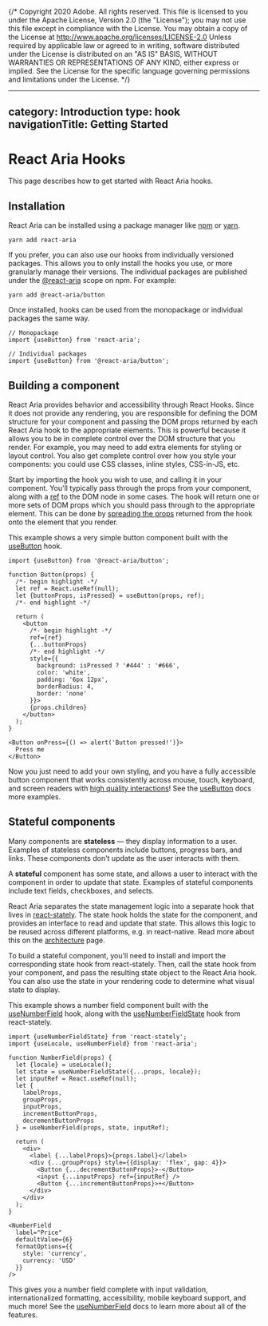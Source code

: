 {/* Copyright 2020 Adobe. All rights reserved.
This file is licensed to you under the Apache License, Version 2.0 (the "License");
you may not use this file except in compliance with the License. You may obtain a copy
of the License at http://www.apache.org/licenses/LICENSE-2.0
Unless required by applicable law or agreed to in writing, software distributed under
the License is distributed on an "AS IS" BASIS, WITHOUT WARRANTIES OR REPRESENTATIONS
OF ANY KIND, either express or implied. See the License for the specific language
governing permissions and limitations under the License. */}



---
category: Introduction
type: hook
navigationTitle: Getting Started
---

# React Aria Hooks

This page describes how to get started with React Aria hooks.

## Installation

React Aria can be installed using a package manager like [npm](https://docs.npmjs.com/cli/npm) or
[yarn](https://classic.yarnpkg.com/lang/en/).

```
yarn add react-aria
```

If you prefer, you can also use our hooks from individually versioned packages. This allows you to only
install the hooks you use, or more granularly manage their versions. The individual packages are published
under the [@react-aria](https://www.npmjs.com/org/react-aria) scope on npm. For example:

```
yarn add @react-aria/button
```

Once installed, hooks can be used from the monopackage or individual packages the same way.

```tsx
// Monopackage
import {useButton} from 'react-aria';
```

```tsx keepIndividualImports
// Individual packages
import {useButton} from '@react-aria/button';
```

## Building a component

React Aria provides behavior and accessibility through React Hooks. Since it does not provide any rendering,
you are responsible for defining the DOM structure for your component and passing the DOM props returned by each
React Aria hook to the appropriate elements. This is powerful because it allows you to be in complete control over
the DOM structure that you render. For example, you may need to add extra elements for styling or layout control.
You also get complete control over how you style your components: you could use CSS classes, inline styles, CSS-in-JS, etc.

Start by importing the hook you wish to use, and calling it in your component. You'll typically pass through the props
from your component, along with a [ref](https://reactjs.org/docs/refs-and-the-dom.html) to the DOM node in some cases.
The hook will return one or more sets of DOM props which you should pass through to the appropriate element. This can be
done by [spreading the props](https://reactjs.org/docs/jsx-in-depth.html#spread-attributes) returned from the hook onto
the element that you render.

This example shows a very simple button component built with the [useButton](useButton.html) hook.

```tsx example export=true
import {useButton} from '@react-aria/button';

function Button(props) {
  /*- begin highlight -*/
  let ref = React.useRef(null);
  let {buttonProps, isPressed} = useButton(props, ref);
  /*- end highlight -*/

  return (
    <button
      /*- begin highlight -*/
      ref={ref}
      {...buttonProps}
      /*- end highlight -*/
      style={{
        background: isPressed ? '#444' : '#666',
        color: 'white',
        padding: '6px 12px',
        borderRadius: 4,
        border: 'none'
      }}>
      {props.children}
    </button>
  );
}

<Button onPress={() => alert('Button pressed!')}>
  Press me
</Button>
```

Now you just need to add your own styling, and you have a fully accessible button component that works consistently
across mouse, touch, keyboard, and screen readers with [high quality interactions](../blog/building-a-button-part-1.html)!
See the [useButton](useButton.html) docs more examples.

## Stateful components

Many components are **stateless** — they display information to a user. Examples of stateless components include buttons,
progress bars, and links. These components don't update as the user interacts with them.

A **stateful** component has some state, and allows a user to interact with the component in order to update that state.
Examples of stateful components include text fields, checkboxes, and selects.

React Aria separates the state management logic into a separate hook that lives in [react-stately](../react-stately/index.html).
The state hook holds the state for the component, and provides an interface to read and update that state. This allows
this logic to be reused across different platforms, e.g. in react-native. Read more about this on the
[architecture](../architecture.html) page.

To build a stateful component, you'll need to install and import the corresponding state hook from react-stately.
Then, call the state hook from your component, and pass the resulting state object to the React Aria hook.
You can also use the state in your rendering code to determine what visual state to display.

This example shows a number field component built with the [useNumberField](useNumberField.html) hook, along
with the [useNumberFieldState](../react-stately/useNumberFieldState.html) hook from react-stately.

```tsx example
import {useNumberFieldState} from 'react-stately';
import {useLocale, useNumberField} from 'react-aria';

function NumberField(props) {
  let {locale} = useLocale();
  let state = useNumberFieldState({...props, locale});
  let inputRef = React.useRef(null);
  let {
    labelProps,
    groupProps,
    inputProps,
    incrementButtonProps,
    decrementButtonProps
  } = useNumberField(props, state, inputRef);

  return (
    <div>
      <label {...labelProps}>{props.label}</label>
      <div {...groupProps} style={{display: 'flex', gap: 4}}>
        <Button {...decrementButtonProps}>-</Button>
        <input {...inputProps} ref={inputRef} />
        <Button {...incrementButtonProps}>+</Button>
      </div>
    </div>
  );
}

<NumberField
  label="Price"
  defaultValue={6}
  formatOptions={{
    style: 'currency',
    currency: 'USD'
  }}
/>
```

This gives you a number field complete with input validation, internationalized formatting, accessibility,
mobile keyboard support, and much more! See the [useNumberField](useNumberField.html)
docs to learn more about all of the features.
